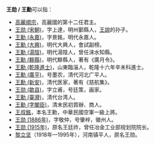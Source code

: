 '''王勋 / 王勳'''可以指：
* [[高麗順宗|高麗順宗]]，高麗國的第十二任君主。
* [[王勋_(宋朝)|王勋 (宋朝)]]，字上達，明州鄞縣人，[[王說|王說]]的孙子。
* [[王勳_(永嘉)|王勳 (永嘉)]]，字景銘，明代永嘉人。
* [[王勳_(大興)|王勳 (大興)]]，明代大興人，會試副榜。
* [[王勳_(湯陰)|王勳 (湯陰)]]，明代湯陰人，曾任淶水知縣。
* [[王勳_(黟縣)|王勳 (黟縣)]]，明代黟縣人，著有《廣月令》。
* [[王勳_(乾隆進士)|王勳 (乾隆進士)]]，山東臨淄人，乾隆十六年辛未科進士。
* [[王勳_(廣平)|王勳 (廣平)]]，号墨农，清代河北广平人。
* [[王勳_(新安)|王勳 (新安)]]，清代医家，著有《慈航集》。
* [[王勋_(歙县)|王勋 (歙县)]]，字立甫，号廷策，画家。
* [[王勳_(臺灣)|王勳 (臺灣)]]，清代台湾人。
* [[王勳_(字閣臣)|王勳 (字閣臣)]]，清末民初買辦、商人。
* [[王叔銘|王叔銘]]，本名王勳，中華民國空軍一級上將。
* [[王勋_(1886年)|王勋 (1886年)]]，字敬仲，号肇梓，徽州人。
* [[王勋_(1915年)|王勋 (1915年)]]，原名王廷祚，曾任冶金工业部规划院院长。
* [[黎立坚|黎立坚]]（1918年—1995年），河南镇平人，原名王勋。

{{disambig|cat=二字王姓人名消歧義|xun}}